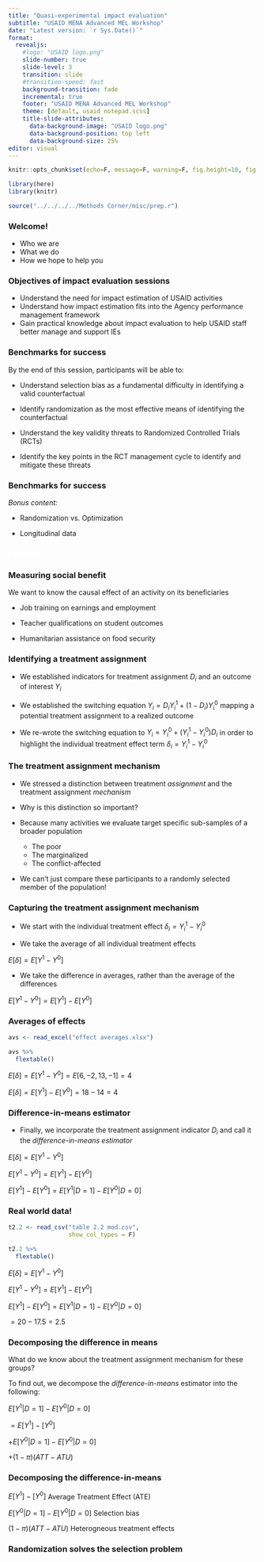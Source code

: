 ```yaml
---
title: "Quasi-experimental impact evaluation"
subtitle: "USAID MENA Advanced MEL Workshop"
date: "Latest version: `r Sys.Date()`"
format: 
  revealjs:
    #logo: "USAID logo.png"
    slide-number: true
    slide-level: 3
    transition: slide
    #transition-speed: fast
    background-transition: fade
    incremental: true
    footer: "USAID MENA Advanced MEL Workshop"
    theme: [default, usaid notepad.scss]
    title-slide-attributes: 
      data-background-image: "USAID logo.png"
      data-background-position: top left
      data-background-size: 25%
editor: visual
---
```


```r

knitr::opts_chunk$set(echo=F, message=F, warning=F, fig.height=10, fig.width=6)

library(here)
library(knitr)

source("../../../../Methods Corner/misc/prep.r")

```

### Welcome!

-   Who we are
-   What we do
-   How we hope to help you

### Objectives of impact evaluation sessions

-   Understand the need for impact estimation of USAID activities
-   Understand how impact estimation fits into the Agency performance management framework
-   Gain practical knowledge about impact evaluation to help USAID staff better manage and support IEs

### Benchmarks for success

By the end of this session, participants will be able to:

-   Understand selection bias as a fundamental difficulty in identifying a valid counterfactual

-   Identify randomization as the most effective means of identifying the counterfactual

-   Understand the key validity threats to Randomized Controlled Trials (RCTs)

-   Identify the key points in the RCT management cycle to identify and mitigate these threats

### Benchmarks for success

*Bonus content:*

-   Randomization vs. Optimization

-   Longitudinal data

### [Level Set]{style="color:white;"} {background-color="#002F6C"}

### Measuring social benefit

We want to know the causal effect of an activity on its beneficiaries

-   Job training on earnings and employment

-   Teacher qualifications on student outcomes

-   Humanitarian assistance on food security

### Identifying a treatment assignment

-   We established indicators for treatment assignment $D_i$ and an outcome of interest $Y_i$

-   We established the switching equation $Y_i=D_iY_i^1+(1-D_i)Y_i^0$ mapping a potential treatment assignment to a realized outcome

-   We re-wrote the switching equation to $Y_i=Y_i^0+(Y_i^1-Y_i^0)D_i$ in order to highlight the individual treatment effect term $\delta_i=Y_i^1-Y_i^0$

### The treatment assignment mechanism

-   We stressed a distinction between treatment *assignment* and the treatment assignment *mechanism*

-   Why is this distinction so important?

-   Because many activities we evaluate target specific sub-samples of a broader population

    -   The poor
    -   The marginalized
    -   The conflict-affected

-   We can't just compare these participants to a randomly selected member of the population!

### Capturing the treatment assignment mechanism

-   We start with the individual treatment effect $\delta_i=Y_i^1-Y_i^0$

-   We take the average of all individual treatment effects

$E\bigr[\delta\bigr]=E\bigr[Y^1-Y^0\bigr]$

-   We take the difference in averages, rather than the average of the differences

$E\bigr[Y^1-Y^0\bigr]=E\bigr[Y^1\bigr]-E\bigr[Y^0\bigr]$

### Averages of effects

```r
avs <- read_excel("effect averages.xlsx")

avs %>%
  flextable()

```

$E\bigr[\delta\bigr]=E\bigr[Y^1-Y^0\bigr]=E\bigr[6,-2,13,-1\bigr]=4$

$E\bigr[\delta\bigr]=E\bigr[Y^1\bigr]-E\bigr[Y^0\bigr]=18-14=4$

### Difference-in-means estimator

-   Finally, we incorporate the treatment assignment indicator $D_i$ and call it the *difference-in-means estimator*

$E\bigr[\delta\bigr]=E\bigr[Y^1-Y^0\bigr]$

$E\bigr[Y^1-Y^0\bigr]=E\bigr[Y^1\bigr]-E\bigr[Y^0\bigr]$

$E\bigr[Y^1\bigr]-E\bigr[Y^0\bigr]=E\bigr[Y^1|D=1\bigr]-E\bigr[Y^0|D=0\bigr]$

### Real world data!

```r

t2.2 <- read_csv("table 2.2 mod.csv",
                 show_col_types = F)

t2.2 %>%
  flextable()

```

$E\bigr[\delta\bigr]=E\bigr[Y^1-Y^0\bigr]$

$E\bigr[Y^1-Y^0\bigr]=E\bigr[Y^1\bigr]-E\bigr[Y^0\bigr]$

$E\bigr[Y^1\bigr]-E\bigr[Y^0\bigr]=E\bigr[Y^1|D=1\bigr]-E\bigr[Y^0|D=0\bigr]$

$=20-17.5=2.5$

### Decomposing the difference in means

What do we know about the treatment assignment mechanism for these groups?

To find out, we decompose the *difference-in-means* estimator into the following:

$E\bigr[Y^1|D=1\bigr]-E\bigr[Y^0|D=0\bigr]$

$=E\bigr[Y^1\bigr]-\bigr[Y^0\bigr]$

$+E\bigr[Y^0|D=1\bigr]-E\bigr[Y^0|D=0\bigr]$

$+(1-\pi)(ATT-ATU)$

### Decomposing the difference-in-means

$E\bigr[Y^1\bigr]-\bigr[Y^0\bigr]$ Average Treatment Effect (ATE)

$E\bigr[Y^0|D=1\bigr]-E\bigr[Y^0|D=0\bigr]$ Selection bias

$(1-\pi)(ATT-ATU)$ Heterogneous treatment effects

### Randomization solves the selection problem
